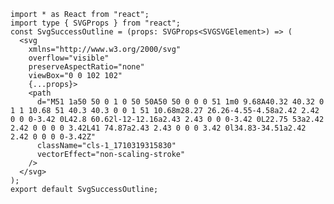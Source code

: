```tsx
import * as React from "react";
import type { SVGProps } from "react";
const SvgSuccessOutline = (props: SVGProps<SVGSVGElement>) => (
  <svg
    xmlns="http://www.w3.org/2000/svg"
    overflow="visible"
    preserveAspectRatio="none"
    viewBox="0 0 102 102"
    {...props}>
    <path
      d="M51 1a50 50 0 1 0 50 50A50 50 0 0 0 51 1m0 9.68A40.32 40.32 0 1 1 10.68 51 40.3 40.3 0 0 1 51 10.68m28.27 26.26-4.55-4.58a2.42 2.42 0 0 0-3.42 0L42.8 60.62l-12-12.16a2.43 2.43 0 0 0-3.42 0L22.75 53a2.42 2.42 0 0 0 0 3.42L41 74.87a2.43 2.43 0 0 0 3.42 0l34.83-34.51a2.42 2.42 0 0 0 0-3.42Z"
      className="cls-1_1710319315830"
      vectorEffect="non-scaling-stroke"
    />
  </svg>
);
export default SvgSuccessOutline;

```